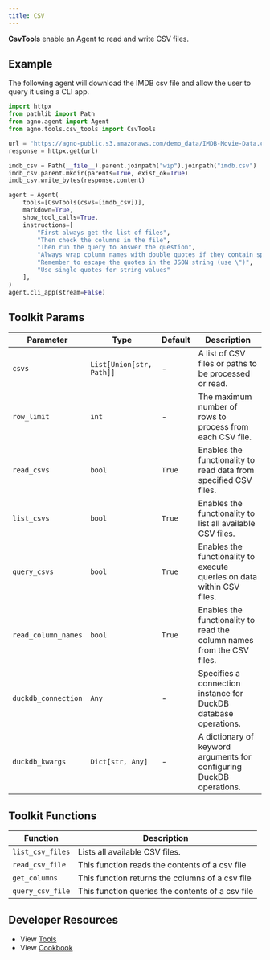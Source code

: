 ```yaml
---
title: CSV
---
```


**CsvTools** enable an Agent to read and write CSV files.

## Example

The following agent will download the IMDB csv file and allow the user to query it using a CLI app.

```python cookbook/agent_concepts/tools/csv_tools.py
import httpx
from pathlib import Path
from agno.agent import Agent
from agno.tools.csv_tools import CsvTools

url = "https://agno-public.s3.amazonaws.com/demo_data/IMDB-Movie-Data.csv"
response = httpx.get(url)

imdb_csv = Path(__file__).parent.joinpath("wip").joinpath("imdb.csv")
imdb_csv.parent.mkdir(parents=True, exist_ok=True)
imdb_csv.write_bytes(response.content)

agent = Agent(
    tools=[CsvTools(csvs=[imdb_csv])],
    markdown=True,
    show_tool_calls=True,
    instructions=[
        "First always get the list of files",
        "Then check the columns in the file",
        "Then run the query to answer the question",
        "Always wrap column names with double quotes if they contain spaces or special characters",
        "Remember to escape the quotes in the JSON string (use \")",
        "Use single quotes for string values"
    ],
)
agent.cli_app(stream=False)
```

## Toolkit Params

| Parameter           | Type                     | Default | Description                                                            |
| ------------------- | ------------------------ | ------- | ---------------------------------------------------------------------- |
| `csvs`              | `List[Union[str, Path]]` | -       | A list of CSV files or paths to be processed or read.                  |
| `row_limit`         | `int`                    | -       | The maximum number of rows to process from each CSV file.              |
| `read_csvs`         | `bool`                   | `True`  | Enables the functionality to read data from specified CSV files.       |
| `list_csvs`         | `bool`                   | `True`  | Enables the functionality to list all available CSV files.             |
| `query_csvs`        | `bool`                   | `True`  | Enables the functionality to execute queries on data within CSV files. |
| `read_column_names` | `bool`                   | `True`  | Enables the functionality to read the column names from the CSV files. |
| `duckdb_connection` | `Any`                    | -       | Specifies a connection instance for DuckDB database operations.        |
| `duckdb_kwargs`     | `Dict[str, Any]`         | -       | A dictionary of keyword arguments for configuring DuckDB operations.   |

## Toolkit Functions

| Function         | Description                                      |
| ---------------- | ------------------------------------------------ |
| `list_csv_files` | Lists all available CSV files.                   |
| `read_csv_file`  | This function reads the contents of a csv file   |
| `get_columns`    | This function returns the columns of a csv file  |
| `query_csv_file` | This function queries the contents of a csv file |

## Developer Resources

- View [Tools](https://github.com/phidatahq/agno/blob/main/libs/agno/agno/tools/csv_tools.py)
- View [Cookbook](https://github.com/phidatahq/agno/blob/main/cookbook/agent_concepts/tools/csv_tools.py)
